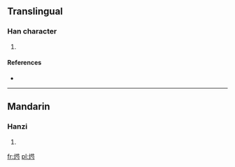 ==Translingual==

===Han character===
{{Han char|rn=86|rad=火|as=07|sn=11|four=|canj=火廿心戈 (FTPI)}}

# {{defn|Han|sort=火07}}

====References====
* {{Han ref|kx=0671.170|dkj=19045|dj=1080.140|hdz=32203.080|uh=70F5|ud=28917}}

----

==Mandarin==

===Hanzi===
{{cmn-hanzi|pin=[[shán]] ([[shan2]]), [[yàn]] ([[yan4]]), [[zhuó]] ([[zhuo2]])|wg=shan<sup>2</sup>, yen<sup>4</sup>, cho<sup>2</sup>}}

# {{defn|Mandarin|sort=火07}}

[[fr:烵]]
[[pl:烵]]